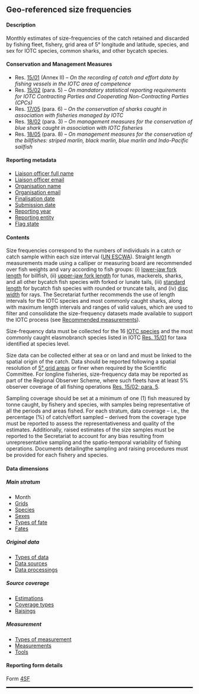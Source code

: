 ## Geo-referenced size frequencies {#SFdataset}

#### Description

Monthly estimates of size-frequencies of the catch retained and discarded by fishing fleet, fishery, grid area of 5&deg; longitude and latitude, species, and sex for IOTC species, common sharks, and other bycatch species.

#### Conservation and Management Measures

-   Res. [15/01](https://www.iotc.org/cmm/resolution-1501-recording-catch-and-effort-data-fishing-vessels-iotc-area-competence) (Annex II) -- *On the recording of catch and effort data by fishing vessels in the IOTC area of competence*
-   Res. [15/02](https://www.iotc.org/cmm/resolution-1502-mandatory-statistical-reporting-requirements-iotc-contracting-parties-and) (para. 5) -- *On mandatory statistical reporting requirements for IOTC Contracting Parties and Cooperating Non-Contracting Parties (CPCs)*
-   Res. [17/05](https://www.iotc.org/cmm/resolution-1705-conservation-sharks-caught-association-fisheries-managed-iotc) (para. 6) -- *On the conservation of sharks caught in association with fisheries managed by IOTC*
-   Res. [18/02](https://iotc.org/cmm/resolution-1802-management-measures-conservation-blue-shark-caught-association-iotc-fisheries) (para. 3) -- *On management measures for the conservation of blue shark caught in association with IOTC fisheries*
-   Res. [18/05](https://www.iotc.org/cmm/resolution-1805-management-measures-conservation-billfishes-striped-marlin-black-marlin-blue) (para. 8) -- *On management measures for the conservation of the billfishes: striped marlin, black marlin, blue marlin and Indo-Pacific sailfish*

#### Reporting metadata

-   [Liaison officer full name](#fcname)
-   [Liaison officer email](#fcemail)
-   [Organisation name](#orgname)
-   [Organisation email](#orgemail)
-   [Finalisation date](#findate)
-   [Submission date](#subdate)
-   [Reporting year](#repyear)
-   [Reporting entity](#repentity)
-   [Flag state](#repflagstate)

#### Contents

Size frequencies correspond to the numbers of individuals in a catch or catch sample within each size interval ([UN ESCWA](https://www.unescwa.org/sd-glossary/length-frequency-distribution-lfd)). Straight length measurements made using a calliper or measuring board are recommended over fish weights and vary according to fish groups: (i) [lower-jaw fork length](#lj) for billfish, (ii) [upper-jaw fork length](#uj) for tunas, mackerels, sharks, and all other bycatch fish species with forked or lunate tails, (iii) [standard length](#sl) for bycatch fish species with rounded or truncate tails, and (iv) [disc width](#dw) for rays. The Secretariat further recommends the use of length intervals for the IOTC species and most commonly caught sharks, along with maximum length intervals and ranges of valid values, which are used to filter and consolidate the size-frequency datasets made available to support the IOTC process (see [Recommended measurements](../domain/biological/#morphometricsRecommended)).

Size-frequency data must be collected for the 16 [IOTC species](#iotcspecies) and the most commonly caught elasmobranch species listed in IOTC [Res. 15/01](https://www.iotc.org/cmm/resolution-1501-recording-catch-and-effort-data-fishing-vessels-iotc-area-competence) for taxa identified at species level. 

Size data can be collected either at sea or on land and must be linked to the spatial origin of the catch. Data should be reported following a spatial resolution of [5° grid areas](https://data.iotc.org/reference/1.0.0/domain/admin/#IOgrids5x5) or finer when required by the Scientific Committee. For longline fisheries, size-frequency data may be reported as part of the Regional Observer Scheme, where such fleets have at least 5% observer coverage of all fishing operations [Res. 15/02; para. 5](https://www.iotc.org/cmm/resolution-1502-mandatory-statistical-reporting-requirements-iotc-contracting-parties-and).

Sampling coverage should be set at a minimum of one (1) fish measured by tonne caught, by fishery and species, with samples being representative of all the periods and areas fished. For each stratum, data coverage -- i.e., the percentage (%) of catch/effort sampled -- derived from the coverage type must be reported to assess the representativeness and quality of the estimates. Additionally, raised estimates of the size samples must be reported to the Secretariat to account for any bias resulting from unrepresentative sampling and the spatio-temporal variability of fishing operations. Documents detailingthe sampling and raising procedures must be provided for each fishery and species.

#### Data dimensions

##### Main stratum

-   Month
-   [Grids](../domain/admin/#IOTCgridsCESF)
-   [Species](../domain/biological/#allSpecies)
-   [Sexes](..domain/biological/#sex)
-   [Types of fate](../domain/biological/#typesOfFate)
-   [Fates](../domain/biological/#fates)

##### Original data

-   [Types of data](../domain/data/#types)
-   [Data sources](../domain/data/#sourcesSF)
-   [Data processings](../domain/data/#processingsSF)

##### Source coverage

-   [Estimations](../domain/data/#estimations)
-   [Coverage types](../domain/data/#coverageTypes)
-   [Raisings](../domain/data/#raisings)

##### Measurement

-   [Types of measurement](../domain/biological/#typesOfMeasurement)
-   [Measurements](../domain/biological/#allMeasurementTypes)
-   [Tools](../domain/biological/#allMeasurementTools)

#### Reporting form details

Form [4SF](../forms/#Form_4SF)

<hr style="border:1.5px solid black">
